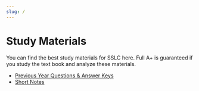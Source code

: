 ```yaml
---
slug: /
---
```


<head>
    <title>SSLC Study Materials</title>
    <meta name="og:title" content="SSLC Study Materials" />
    <meta name="twitter:card" content="summary" />
</head>

# Study Materials

You can find the best study materials for SSLC here. Full A+ is guaranteed if you study the text book and analyze these materials.

- [Previous Year Questions & Answer Keys](/pyq)
- [Short Notes](/short-notes)
